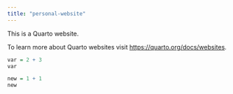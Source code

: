 ```yaml
---
title: "personal-website"
---
```


This is a Quarto website.

To learn more about Quarto websites visit <https://quarto.org/docs/websites>.

```r
var = 2 + 3
var
```

```r
new = 1 + 1
new
```

